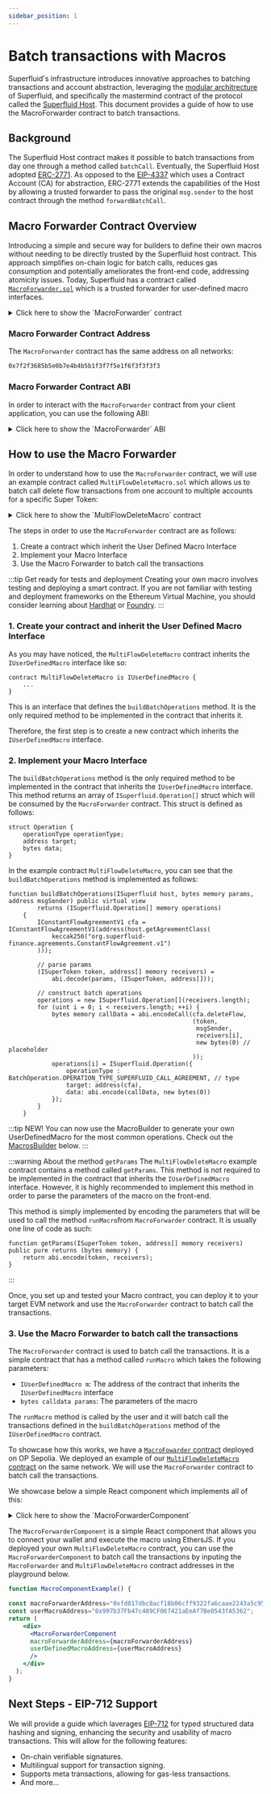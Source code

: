```yaml
---
sidebar_position: 1
---
```



# Batch transactions with Macros

Superfluid's infrastructure introduces innovative approaches to batching transactions and account abstraction,
leveraging the [modular architrecture](/docs/technical-reference/Architecture) of Superfluid,
and specifically the mastermind contract of the protocol called the [Superfluid Host](/docs/concepts/advanced-topics/superfluid-host).
This document provides a guide of how to use the MacroForwarder contract to batch transactions.

## Background

The Superfluid Host contract makes it possible to batch transactions from day one through a method called `batchCall`.
Eventually, the Superfluid Host adopted [ERC-2771](https://eips.ethereum.org/EIPS/eip-2771). As opposed to the [EIP-4337](https://ethereum.org/en/roadmap/account-abstraction)
which uses a Contract Account (CA) for abstraction, ERC-2771
extends the capabilities of the Host by allowing a trusted forwarder to pass the original `msg.sender` to the host contract through the method `forwardBatchCall`.


## Macro Forwarder Contract Overview

Introducing a simple and secure way for builders to define their own macros without needing to be directly trusted by the Superfluid host contract.
This approach simplifies on-chain logic for batch calls, reduces gas consumption and potentially ameliorates the front-end code, addressing atomicity issues.
Today, Superfluid has a contract called [`MacroForwarder.sol`](https://github.com/superfluid-finance/protocol-monorepo/blob/dev/packages/ethereum-contracts/contracts/utils/MacroForwarder.sol)
 which is a trusted forwarder for user-defined macro interfaces.

<div>
<details>
<summary>Click here to show the `MacroForwarder` contract</summary>
<p>

<CodeBlock language="solidity">{MacroForwarder}</CodeBlock>

</p>
</details>
</div>

### Macro Forwarder Contract Address

The `MacroForwarder` contract has the same address on all networks:

```bash
0x7f2f3685b5e0b7e4b4b5b1f3f7f5e1f6f3f3f3f3
```

### Macro Forwarder Contract ABI

In order to interact with the `MacroForwarder` contract from your client application, you can use the following ABI:

<div>
<details>
<summary>Click here to show the `MacroForwarder` ABI</summary>
<p>

<CodeBlock language="json">{MacroForwarderABI}</CodeBlock>

</p>
</details>
</div>


## How to use the Macro Forwarder

In order to understand how to use the `MacroForwarder` contract,
we will use an example contract called `MultiFlowDeleteMacro.sol` which allows us to batch call delete flow transactions from one account to multiple accounts for a specific Super Token:

<div>
<details>
<summary>Click here to show the `MultiFlowDeleteMacro` contract</summary>
<p>
<CodeBlock language="solidity">{MultiFlowDeleteMacro}</CodeBlock>
</p>
</details>
</div>

The steps in order to use the `MacroForwarder` contract are as follows:
1. Create a contract which inherit the User Defined Macro Interface
2. Implement your Macro Interface
3. Use the Macro Forwarder to batch call the transactions

:::tip Get ready for tests and deployment
Creating your own macro involves testing and deploying a smart contract. If you are not familiar with testing and deployment frameworks on the Ethereum Virtual Machine,
you should consider learning about [Hardhat](https://hardhat.org/) or [Foundry](https://book.getfoundry.sh/).
:::


### 1. Create your contract and inherit the User Defined Macro Interface

As you may have noticed, the `MultiFlowDeleteMacro` contract inherits the `IUserDefinedMacro` interface like so:

```solidity
contract MultiFlowDeleteMacro is IUserDefinedMacro {
    ...
}
```
This is an interface that defines the `buildBatchOperations` method. It is the only required method to be implemented in the contract that inherits it.

Therefore, the first step is to create a new contract which inherits the `IUserDefinedMacro` interface.

### 2. Implement your Macro Interface

The `buildBatchOperations` method is the only required method to be implemented in the contract that inherits the `IUserDefinedMacro` interface.
This method returns an array of `ISuperfluid.Operation[]` struct which will be consumed by the `MacroForwarder` contract. This struct is defined as follows:

```solidity
struct Operation {
    operationType operationType;
    address target;
    bytes data;
}
```

In the example contract `MultiFlowDeleteMacro`, you can see that the `buildBatchOperations` method is implemented as follows:

```solidity
function buildBatchOperations(ISuperfluid host, bytes memory params, address msgSender) public virtual view
        returns (ISuperfluid.Operation[] memory operations)
    {
        IConstantFlowAgreementV1 cfa = IConstantFlowAgreementV1(address(host.getAgreementClass(
            keccak256("org.superfluid-finance.agreements.ConstantFlowAgreement.v1")
        )));

        // parse params
        (ISuperToken token, address[] memory receivers) =
            abi.decode(params, (ISuperToken, address[]));

        // construct batch operations
        operations = new ISuperfluid.Operation[](receivers.length);
        for (uint i = 0; i < receivers.length; ++i) {
            bytes memory callData = abi.encodeCall(cfa.deleteFlow,
                                                   (token,
                                                    msgSender,
                                                    receivers[i],
                                                    new bytes(0) // placeholder
                                                   ));
            operations[i] = ISuperfluid.Operation({
                operationType : BatchOperation.OPERATION_TYPE_SUPERFLUID_CALL_AGREEMENT, // type
                target: address(cfa),
                data: abi.encode(callData, new bytes(0))
            });
        }
    }

```

:::tip NEW!
You can now use the MacroBuilder to generate your own UserDefinedMacro
for the most common operations. Check out the [MacrosBuilder](#macrosbuilder) below.
:::

:::warning About the method `getParams`
The `MultiFlowDeleteMacro` example contract contains a method called `getParams`. This method is not required to be implemented in the contract that inherits the `IUserDefinedMacro` interface.
However, it is highly recommended to implement this method in order to parse the parameters of the macro on the front-end.

This method is simply implemented by encoding the parameters that will be used to call the method `runMacro`from `MacroForwarder` contract. It is usually one line of code as such:

```solidity
function getParams(ISuperToken token, address[] memory receivers) public pure returns (bytes memory) {
    return abi.encode(token, receivers);
}
```
:::

Once, you set up and tested your Macro contract, you can deploy it to your target EVM network and use the `MacroForwarder` contract to batch call the transactions.

### 3. Use the Macro Forwarder to batch call the transactions

The `MacroForwarder` contract is used to batch call the transactions. It is a simple contract that has a method called `runMacro` which takes the following parameters:

- `IUserDefinedMacro m`: The address of the contract that inherits the `IUserDefinedMacro` interface
- `bytes calldata params`: The parameters of the macro

The `runMacro` method is called by the user and it will batch call the transactions defined in the `buildBatchOperations` method of the `IUserDefinedMacro` contract.

To showcase how this works, we have a [`MacroFowarder` contract](https://sepolia-optimism.etherscan.io/address/0xfd017dbc8acf18b06cff9322fa6caae2243a5c95) deployed on OP Sepolia.
We deployed an example of our [`MultiFlowDeleteMacro` contract](https://sepolia-optimism.etherscan.io/address/0x997b37Fb47c489CF067421aEeAf7Be0543fA5362) on the same network.
We will use the `MacroForwarder` contract to batch call the transactions.

We showcase below a simple React component which implements all of this:

<div>
<details>
<summary>Click here to show the `MacroForwarderComponent`</summary>
<p>

```jsx
const MacroForwarderComponent = ({
  macroForwarderAddress,
  userDefinedMacroAddress,
}) => {
  const [walletAddress, setWalletAddress] = useState("");
  const [superToken, setSuperToken] = useState("");
  const [receivers, setReceivers] = useState("");
  const [message, setMessage] = useState("");

  // ABI for MacroForwarder contract including `runMacro`
  const macroForwarderABI = [
    //ABI for MacroForwarder contract
  ];

  // ABI for your UserDefinedMacro including `getParams`
  const iUserDefinedMacroABI = [
    //ABI for your UserDefinedMacro including `getParams`
  ];

  const connectWallet = async () => {
    if (window.ethereum) {
      try {
        const provider = new ethers.providers.Web3Provider(window.ethereum);
        await provider.send("eth_requestAccounts", []);
        const signer = provider.getSigner();
        const address = await signer.getAddress();
        setWalletAddress(address);
        console.log("Connected to MetaMask");
      } catch (error) {
        console.error("Error connecting to MetaMask", error);
        setMessage("Error connecting to MetaMask");
      }
    } else {
      console.log("Ethereum wallet is not connected or not installed.");
      setMessage("Ethereum wallet is not connected or not installed.");
    }
  };

  const executeMacro = async () => {
    try {
      if (!walletAddress) throw new Error("Wallet not connected.");
      const provider = new ethers.providers.Web3Provider(window.ethereum);
      const signer = provider.getSigner();

      const userDefinedMacroContract = new ethers.Contract(
        userDefinedMacroAddress,
        iUserDefinedMacroABI,
        signer
      );
      const receiversArray = receivers
        .split(",")
        .map((address) => address.trim());
      const params = await userDefinedMacroContract.getParams(
        superToken,
        receiversArray
      );

      const macroForwarderContract = new ethers.Contract(
        macroForwarderAddress,
        macroForwarderABI,
        signer
      );
      const tx = await macroForwarderContract.runMacro(
        userDefinedMacroAddress,
        params
      );
      await tx.wait();
      setMessage("Macro executed successfully.");
    } catch (error) {
      console.error("Error executing macro", error);
      setMessage(`Error: ${error.message}`);
    }
  };

  return (
    <div
      style={{
        textAlign: "center",
        padding: "20px",
        fontFamily: "Arial, sans-serif",
      }}
    >
      <h2>Macro Forwarder Interface</h2>
      <h3>Connect Wallet to your chosen testnet (e.g. OP Sepolia)</h3>
      {walletAddress ? (
        <p>
          Connected Wallet: <strong>{walletAddress}</strong>
        </p>
      ) : (
        <button
          onClick={connectWallet}
          style={{
            backgroundColor: "#168c1e",
            color: "white",
            padding: "10px 15px",
            borderRadius: "5px",
            border: "none",
            cursor: "pointer",
          }}
        >
          Connect Wallet
        </button>
      )}
      <div style={{ margin: "10px" }}>
        {walletAddress && (
          <>
            <div>
              <input
                type="text"
                placeholder="SuperToken Address"
                value={superToken}
                onChange={(e) => setSuperToken(e.target.value)}
                style={{ margin: "5px", padding: "5px" }}
              />
              <input
                type="text"
                placeholder="Receiver Addresses (comma separated)"
                value={receivers}
                onChange={(e) => setReceivers(e.target.value)}
                style={{ margin: "5px", padding: "5px" }}
              />
            </div>
            <button onClick={executeMacro} style={{ margin: "10px" }}>
              Execute Macro
            </button>
            <p style={{ marginTop: "20px" }}>{message}</p>
          </>
        )}
      </div>
    </div>
  );
};

```

</p>
</details>
</div>

The `MacroForwarderComponent` is a simple React component that allows you to connect your wallet and execute the macro using EthersJS.
If you deployed your own `MultiFlowDeleteMacro` contract, you can use the `MacroForwarderComponent` to batch call the transactions by inputing
the `MacroForwarder` and `MultiFlowDeleteMacro` contract addresses in the playground below.

```jsx live
function MacroComponentExample() {

const macroForwarderAddress="0xfd017dbc8acf18b06cff9322fa6caae2243a5c95";
const userMacroAddress="0x997b37Fb47c489CF067421aEeAf7Be0543fA5362";
return (
    <div>
      <MacroForwarderComponent
      macroForwarderAddress={macroForwarderAddress}
      userDefinedMacroAddress={userMacroAddress}
      />
    </div>
  );
}
```

## Next Steps - EIP-712 Support

We will provide a guide which laverages [EIP-712](https://eips.ethereum.org/EIPS/eip-712) for typed structured data hashing and signing, enhancing the security and usability of macro transactions.
This will allow for the following features:

- On-chain verifiable signatures.
- Multilingual support for transaction signing.
- Supports meta transactions, allowing for gas-less transactions.
- And more...
